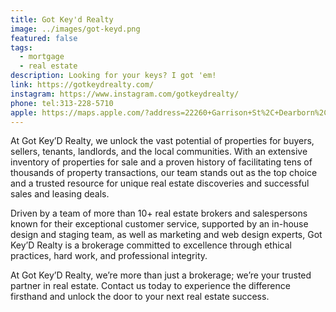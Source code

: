 ```yaml
---
title: Got Key'd Realty
image: ../images/got-keyd.png
featured: false
tags:
  - mortgage
  - real estate
description: Looking for your keys? I got 'em!
link: https://gotkeydrealty.com/
instagram: https://www.instagram.com/gotkeydrealty/
phone: tel:313-228-5710
apple: https://maps.apple.com/?address=22260+Garrison+St%2C+Dearborn%2C+MI+48124%2C+United+States&ll=42.306309%2C-83.2496657&q=22260+Garrison+St
---
```



At Got Key’D Realty, we unlock the vast potential of properties for buyers, sellers, tenants, landlords, and the local communities. With an extensive inventory of properties for sale and a proven history of facilitating tens of thousands of property transactions, our team stands out as the top choice and a trusted resource for unique real estate discoveries and successful sales and leasing deals.

Driven by a team of more than 10+ real estate brokers and salespersons known for their exceptional customer service, supported by an in-house design and staging team, as well as marketing and web design experts, Got Key’D Realty is a brokerage committed to excellence through ethical practices, hard work, and professional integrity.

At Got Key’D Realty, we’re more than just a brokerage; we’re your trusted partner in real estate. Contact us today to experience the difference firsthand and unlock the door to your next real estate success.
